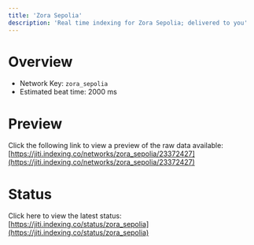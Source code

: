```yaml
---
title: 'Zora Sepolia'
description: 'Real time indexing for Zora Sepolia; delivered to you'
---
```


# Overview
- Network Key: `zora_sepolia`
- Estimated beat time: 2000 ms

# Preview
Click the following link to view a preview of the raw data available: [https://jiti.indexing.co/networks/zora_sepolia/23372427](https://jiti.indexing.co/networks/zora_sepolia/23372427)

# Status
Click here to view the latest status: [https://jiti.indexing.co/status/zora_sepolia](https://jiti.indexing.co/status/zora_sepolia)
